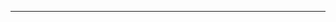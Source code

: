 <!--
https://designing-ggplots.netlify.com/#1
- Show how to merge plots together with patchwork

Shared legends:
https://wilkelab.org/cowplot/articles/shared_legends.html
 -->

---
